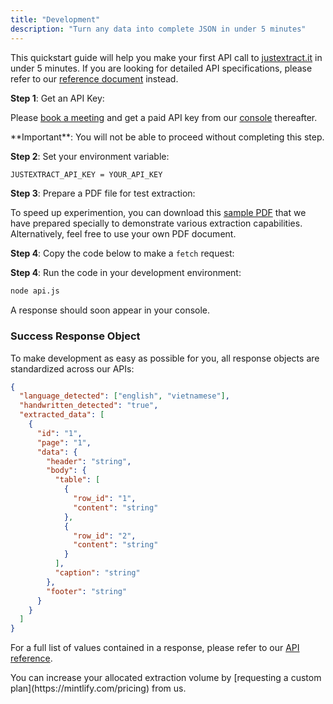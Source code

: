 ```yaml
---
title: "Development"
description: "Turn any data into complete JSON in under 5 minutes"
---
```



This quickstart guide will help you make your first API call to [justextract.it](https://justextract.it) in under 5 minutes. If you are looking for detailed API specifications, please refer to our [reference document](/api-reference) instead.

**Step 1**: Get an API Key:

Please [book a meeting](https://app.apollo.io/#/meet/jonathan/15-min-onboarding) and
get a paid API key from our [console](https://justextract.it/console) thereafter.

<Info>
  **Important**: You will not be able to proceed without completing this step.
</Info>

**Step 2**: Set your environment variable:

```bash local.env
JUSTEXTRACT_API_KEY = YOUR_API_KEY
```

**Step 3**: Prepare a PDF file for test extraction:

To speed up experimention, you can download this [sample PDF](https://nexai.app) that we have prepared specially to demonstrate various extraction capabilities. Alternatively, feel free to use your own PDF document.

**Step 4**: Copy the code below to make a `fetch` request:

<ApiExamples />

**Step 4**: Run the code in your development environment:

```bash npm
node api.js
```

A response should soon appear in your console.

### Success Response Object

To make development as easy as possible for you, all response objects are standardized across our APIs:

```json example-response.json
{
  "language_detected": ["english", "vietnamese"],
  "handwritten_detected": "true",
  "extracted_data": [
    {
      "id": "1",
      "page": "1",
      "data": {
        "header": "string",
        "body": {
          "table": [
            {
              "row_id": "1",
              "content": "string"
            },
            {
              "row_id": "2",
              "content": "string"
            }
          ],
          "caption": "string"
        },
        "footer": "string"
      }
    }
  ]
}
```

For a full list of values contained in a response, please refer to our [API reference](/api-reference).

<Tip>
  You can increase your allocated extraction volume by [requesting a custom
  plan](https://mintlify.com/pricing) from us.
</Tip>
